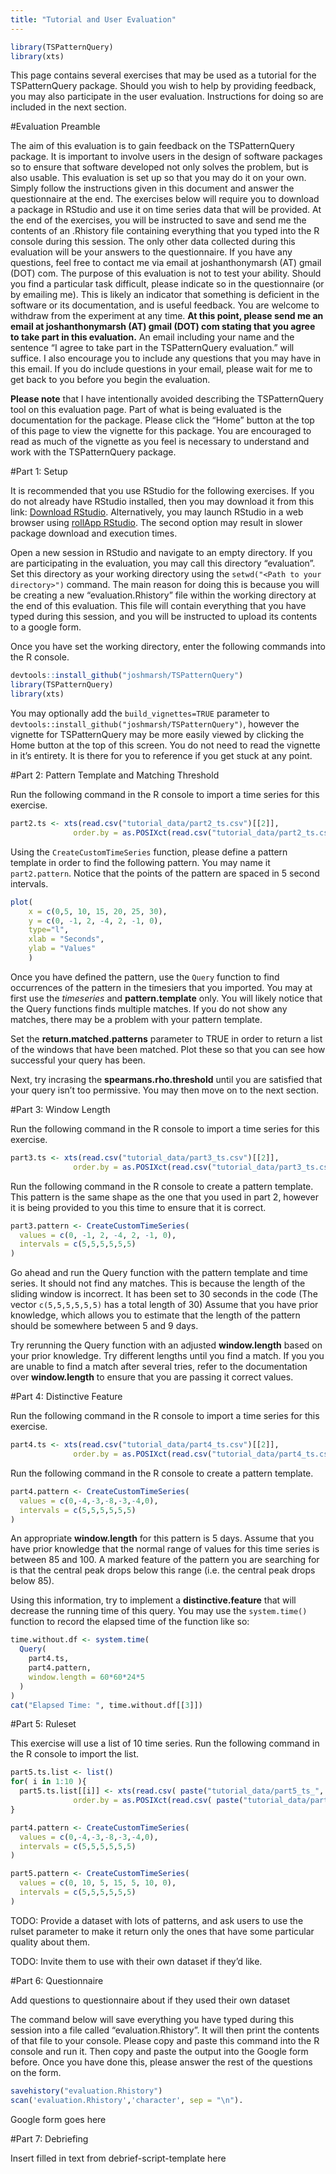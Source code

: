 ```yaml
---
title: "Tutorial and User Evaluation"
---
```

```r
library(TSPatternQuery)
library(xts)
```

This page contains several exercises that may be used as a tutorial for the TSPatternQuery package. Should you wish to help by providing feedback, you may also participate in the user evaluation. Instructions for doing so are included in the next section.

#Evaluation Preamble

The aim of this evaluation is to gain feedback on the TSPatternQuery package. It is important to involve users in the design of software packages so to ensure that software developed not only solves the problem, but is also usable. This evaluation is set up so that you may do it on your own. Simply follow the instructions given in this document and answer the questionnaire at the end. The exercises below will require you to download a package in RStudio and use it on time series data that will be provided. At the end of the exercises, you will be instructed to save and send me the contents of an .Rhistory file containing everything that you typed into the R console during this session. The only other data collected during this evaluation will be your answers to the questionnaire. If you have any questions, feel free to contact me via email at joshanthonymarsh (AT) gmail (DOT) com. The purpose of this evaluation is not to test your ability. Should you find a particular task difficult, please indicate so in the questionnaire (or by emailing me). This is likely an indicator that something is deficient in the software or its documentation, and is useful feedback. You are welcome to withdraw from the experiment at any time. **At this point, please send me an email at joshanthonymarsh (AT) gmail (DOT) com stating that you agree to take part in this evaluation.** An email including your name and the sentence "I agree to take part in the TSPatternQuery evaluation." will suffice. I also encourage you to include any questions that you may have in this email. If you do include questions in your email, please wait for me to get back to you before you begin the evaluation.

**Please note** that I have intentionally avoided describing the TSPatternQuery tool on this evaluation page. Part of what is being evaluated is the documentation for the package. Please click the "Home" button at the top of this page to view the vignette for this package. You are encouraged to read as much of the vignette as you feel is necessary to understand and work with the TSPatternQuery package.

#Part 1: Setup

It is recommended that you use RStudio for the following exercises. If you do not already have RStudio installed, then you may download it from this link: [Download RStudio](https://www.rstudio.com/). Alternatively, you may launch RStudio in a web browser using [rollApp RStudio](https://www.rollapp.com/app/rstudio). The second option may result in slower package download and execution times.

Open a new session in RStudio and navigate to an empty directory. If you are participating in the evaluation, you may call this directory "evaluation". Set this directory as your working directory using the `setwd("<Path to your directory>")` command. The main reason for doing this is because you will be creating a new "evaluation.Rhistory" file within the working directory at the end of this evaluation. This file will contain everything that you have typed during this session, and you will be instructed to upload its contents to a google form. 

Once you have set the working directory, enter the following commands into the R console.
```r
devtools::install_github("joshmarsh/TSPatternQuery")
library(TSPatternQuery)
library(xts)
```

You may optionally add the `build_vignettes=TRUE` parameter to `devtools::install_github("joshmarsh/TSPatternQuery")`, however the vignette for TSPatternQuery may be more easily viewed by clicking the Home button at the top of this screen. You do not need to read the vignette in it's entirety. It is there for you to reference if you get stuck at any point.

#Part 2: Pattern Template and Matching Threshold

Run the following command in the R console to import a time series for this exercise.
```r
part2.ts <- xts(read.csv("tutorial_data/part2_ts.csv")[[2]], 
              order.by = as.POSIXct(read.csv("tutorial_data/part2_ts.csv")[[1]]))
```

Using the `CreateCustomTimeSeries` function, please define a pattern template in order to find the following pattern. You may name it `part2.pattern`. Notice that the points of the pattern are spaced in 5 second intervals.

```r
plot(
    x = c(0,5, 10, 15, 20, 25, 30),
    y = c(0, -1, 2, -4, 2, -1, 0), 
    type="l", 
    xlab = "Seconds", 
    ylab = "Values"
    )
```

Once you have defined the pattern, use the `Query` function to find occurrences of the pattern in the timesiers that you imported. You may at first use the *timeseries* and **pattern.template** only. You will likely notice that the Query functions finds multiple matches. If you do not show any matches, there may be a problem with your pattern template. 

Set the **return.matched.patterns** parameter to TRUE in order to return a list of the windows that have been matched. Plot these so that you can see how successful your query has been. 

Next, try incrasing the **spearmans.rho.threshold** until you are satisfied that your query isn't too permissive. You may then move on to the next section.

#Part 3: Window Length 

Run the following command in the R console to import a time series for this exercise.
```r
part3.ts <- xts(read.csv("tutorial_data/part3_ts.csv")[[2]], 
              order.by = as.POSIXct(read.csv("tutorial_data/part3_ts.csv")[[1]]))
```

Run the following command in the R console to create a pattern template. This pattern is the same shape as the one that you used in part 2, however it is being provided to you this time to ensure that it is correct.
```r
part3.pattern <- CreateCustomTimeSeries(
  values = c(0, -1, 2, -4, 2, -1, 0),
  intervals = c(5,5,5,5,5,5)
)
```

Go ahead and run the Query function with the pattern template and time series. It should not find any matches. This is because the length of the sliding window is incorrect. It has been set to 30 seconds in the code (The vector `c(5,5,5,5,5,5)` has a total length of 30) Assume that you have prior knowledge, which allows you to estimate that the length of the pattern should be somewhere between 5 and 9 days. 

Try rerunning the Query function with an adjusted **window.length** based on your prior knowledge. Try different lengths until you find a match. If you you are unable to find a match after several tries, refer to the documentation over **window.length** to ensure that you are passing it correct values.

#Part 4: Distinctive Feature

Run the following command in the R console to import a time series for this exercise.
```r
part4.ts <- xts(read.csv("tutorial_data/part4_ts.csv")[[2]], 
              order.by = as.POSIXct(read.csv("tutorial_data/part4_ts.csv")[[1]]))
```

Run the following command in the R console to create a pattern template.
```r
part4.pattern <- CreateCustomTimeSeries(
  values = c(0,-4,-3,-8,-3,-4,0),
  intervals = c(5,5,5,5,5,5)
)
```

An appropriate **window.length** for this pattern is 5 days. Assume that you have prior knowledge that the normal range of values for this time series is between 85 and 100. A marked feature of the pattern you are searching for is that the central peak drops below this range (i.e. the central peak drops below 85). 

Using this information, try to implement a **distinctive.feature** that will decrease the running time of this query. You may use the `system.time()` function to record the elapsed time of the function like so:

```r
time.without.df <- system.time(
  Query(
    part4.ts,
    part4.pattern,
    window.length = 60*60*24*5
  )
)
cat("Elapsed Time: ", time.without.df[[3]])
```

#Part 5: Ruleset

This exercise will use a list of 10 time series. Run the following command in the R console to import the list.
```r
part5.ts.list <- list()
for( i in 1:10 ){
  part5.ts.list[[i]] <- xts(read.csv( paste("tutorial_data/part5_ts_", i,".csv", sep="") )[[2]], 
              order.by = as.POSIXct(read.csv( paste("tutorial_data/part5_ts_", i,".csv", sep="") )[[1]]))
}

part4.pattern <- CreateCustomTimeSeries(
  values = c(0,-4,-3,-8,-3,-4,0),
  intervals = c(5,5,5,5,5,5)
)
```

```r
part5.pattern <- CreateCustomTimeSeries(
  values = c(0, 10, 5, 15, 5, 10, 0),
  intervals = c(5,5,5,5,5,5)
)
```

TODO: Provide a dataset with lots of patterns, and ask users to use the rulset parameter to make it return only the ones that have some particular quality about them.



TODO: Invite them to use with their own dataset if they'd like.

#Part 6: Questionnaire 

Add questions to questionnaire about if they used their own dataset

The command below will save everything you have typed during this session into a file called "evaluation.Rhistory". It will then print the contents of that file to your console. Please copy and paste this command into the R console and run it. Then copy and paste the output into the Google form before. Once you have done this, please answer the rest of the questions on the form.

```r
savehistory("evaluation.Rhistory")  
scan('evaluation.Rhistory','character', sep = "\n"). 
```


Google form goes here

#Part 7: Debriefing



Insert filled in text from debrief-script-template here
